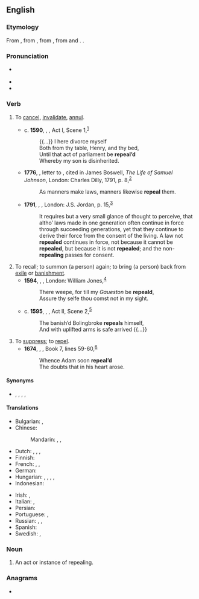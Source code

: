 ==English==

===Etymology===
{{root|en|ine-pro|*pel- (beat)}}
From {{etyl|xno|en}} {{m|fro|repeler}}, from {{etyl|fro|en}} {{m|fro|rapeler||to call back, call in, call after, revoke}}, from {{etyl|la|en}} {{m|la|repellō||drive or thrust back}}, from {{m|la|re-}} and {{m|la|pellō||push or strike}}.  {{doublet|en|repel}}.

===Pronunciation===
* {{a|US}} {{IPA|en|/ɹəˈpiːl/}}
* {{audio|en|en-us-repeal.ogg|Audio (US)}}
* {{rhymes|en|iːl}}

===Verb===
{{en-verb}}

# {{lb|en|transitive}} To [[cancel]], [[invalidate]], [[annul]].
#: {{ux|en|to '''repeal''' a law}}
#* c. '''1590''', {{w|William Shakespeare}}, ''{{w|Henry VI, Part 3}}'', Act I, Scene 1,<sup>[http://www.opensourceshakespeare.org/views/plays/play_view.php?WorkID=henry6p3&Scope=entire&pleasewait=1&msg=pl]</sup>
#*: {{...}}  I here divorce myself
#*: Both from thy table, Henry, and thy bed,
#*: Until that act of parliament be '''repeal’d'''
#*: Whereby my son is disinherited.
#* '''1776''', {{w|Samuel Johnson}}, letter to {{w|James Boswell}}, cited in James Boswell, ''The Life of Samuel Johnson'', London: Charles Dilly, 1791, p. 8,<sup>[http://name.umdl.umich.edu/004839390.0001.002]</sup>
#*: As manners make laws, manners likewise '''repeal''' them.
#* '''1791''', {{w|Thomas Paine}}, ''{{w|Rights of Man}}'', London: J.S. Jordan, p. 15,<sup>[http://name.umdl.umich.edu/004809425.0001.000]</sup>
#*: It requires but a very small glance of thought to perceive, that altho’ laws made in one generation often continue in force through succeeding generations, yet that they continue to derive their force from the consent of the living. A law not '''repealed''' continues in force, not because it cannot be '''repealed''', but because it is not '''repealed'''; and the non-'''repealing''' passes for consent.
# To recall; to summon (a person) again; to bring (a person) back from [[exile]] or [[banishment]].
#* '''1594''', {{w|Christopher Marlowe}}, ''{{w|Edward II (play)|Edward II}}'', London: William Jones,<sup>[http://name.umdl.umich.edu/A07018.0001.001]</sup>
#*: There weepe, for till my ''Gaueston'' be '''repeald''',
#*: Assure thy selfe thou comst not in my sight.
#* c. '''1595''', {{w|William Shakespeare}}, ''{{w|Richard II (play)|Richard II}}'', Act II, Scene 2,<sup>[http://www.opensourceshakespeare.org/views/plays/play_view.php?WorkID=richard2&Scope=entire&pleasewait=1&msg=pl]</sup>
#*: The banish’d Bolingbroke '''repeals''' himself,
#*: And with uplifted arms is safe arrived {{...}}
# To [[suppress]]; to [[repel]].
#* '''1674''', {{w|John Milton}}, ''{{w|Paradise Lost}}'', Book 7, lines 59-60,<sup>[https://en.wikisource.org/wiki/Paradise_Lost_(1674)/Book_VII]</sup>
#*: Whence Adam soon '''repeal’d'''
#*: The doubts that in his heart arose.

====Synonyms====
* {{l|en|annul}}, {{l|en|cancel}}, {{l|en|invalidate}}, {{l|en|revoke}}, {{l|en|veto}}

====Translations====
{{trans-top|to cancel}}
* Bulgarian: {{t+|bg|отменям}}, {{t+|bg|анулирам}}
* Chinese:
*: Mandarin: {{t+|cmn|撤消|tr=chèxiāo|sc=Hani}}, {{t+|cmn|廢除|sc=Hani}}, {{t+|cmn|废除|tr=fèichú|sc=Hani}}
* Dutch: {{t+|nl|terugtrekken}}, {{t+|nl|annuleren}}, {{t+|nl|afschaffen}}, {{t+|nl|herroepen}}
* Finnish: {{t+|fi|kumota}}
* French: {{t+|fr|abroger}} {{qualifier|a law}}, {{t+|fr|annuler}} {{qualifier|a decision, a law}}, {{t+|fr|révoquer}} {{qualifier|a person}}
* German: {{t+|de|annullieren}}
* Hungarian: {{t+|hu|hatálytalanít}}, {{t+|hu|hatályon kívül helyez}}, {{t+|hu|megsemmisít}}, {{t+|hu|eltöröl}}, {{t+|hu|visszavon}}
* Indonesian: {{t+|id|batal|alt=membatalkan}}
{{trans-mid}}
* Irish: {{t|ga|aisghair}}, {{t|ga|cuir ar ceal}}
* Italian: {{t+|it|annullare}}, {{t+|it|revocare}}
* Persian: {{t+|fa|لغو کردن|tr=lağv kardan}}
* Portuguese: {{t+|pt|revogar}}, {{t+|pt|anular}}
* Russian: {{t+|ru|отменя́ть|impf}}, {{t+|ru|отмени́ть|pf}}, {{t+|ru|аннули́ровать|impf|pf}}
* Spanish: {{t+|es|derogar}}
* Swedish: {{t+|sv|upphäva}}, {{t+|sv|avskaffa}}
{{trans-bottom}}

===Noun===
{{en-noun}}

# An act or instance of repealing.

===Anagrams===
* {{anagrams|en|a=aeelpr|Lapeer|Leaper|leaper}}